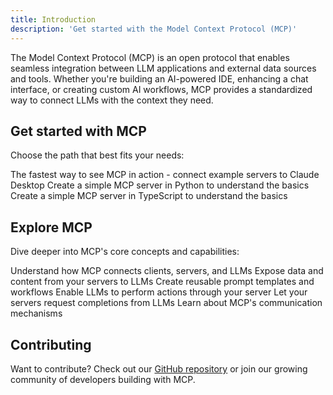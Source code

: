 ```yaml
---
title: Introduction
description: 'Get started with the Model Context Protocol (MCP)'
---
```


The Model Context Protocol (MCP) is an open protocol that enables seamless integration between LLM applications and external data sources and tools. Whether you're building an AI-powered IDE, enhancing a chat interface, or creating custom AI workflows, MCP provides a standardized way to connect LLMs with the context they need.

## Get started with MCP 

Choose the path that best fits your needs:

<CardGroup cols={1}>
  <Card
    title="Quickstart"
    icon="bolt"
    href="/quickstart"
  >
    The fastest way to see MCP in action - connect example servers to Claude Desktop
  </Card>
  <Card
    title="Build your first server (Python)"
    icon="python"
    href="/docs/first-server/python"
  >
    Create a simple MCP server in Python to understand the basics
  </Card>
  <Card
    title="Build your first server (TypeScript)"
    icon="code"
    href="/docs/first-server/typescript"
  >
    Create a simple MCP server in TypeScript to understand the basics
  </Card>
</CardGroup>

## Explore MCP

Dive deeper into MCP's core concepts and capabilities:

<CardGroup cols={2}>
  <Card
    title="Core Architecture"
    icon="sitemap"
    href="/docs/concepts/architecture"
  >
    Understand how MCP connects clients, servers, and LLMs
  </Card>
  <Card
    title="Resources"
    icon="database"
    href="/docs/concepts/resources"
  >
    Expose data and content from your servers to LLMs
  </Card>
  <Card
    title="Prompts"
    icon="message"
    href="/docs/concepts/prompts"
  >
    Create reusable prompt templates and workflows
  </Card>
  <Card
    title="Tools"
    icon="wrench"
    href="/docs/concepts/tools"
  >
    Enable LLMs to perform actions through your server
  </Card>
  <Card
    title="Sampling"
    icon="robot"
    href="/docs/concepts/sampling"
  >
    Let your servers request completions from LLMs
  </Card>
  <Card
    title="Transport"
    icon="network-wired"
    href="/docs/concepts/transport"
  >
    Learn about MCP's communication mechanisms
  </Card>
</CardGroup>

## Contributing

Want to contribute? Check out our [GitHub repository](https://github.com/modelcontextprotocol) or join our growing community of developers building with MCP.